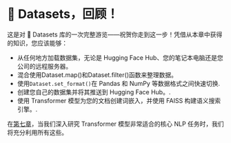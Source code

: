 # 🤗 Datasets，回顾！

这是对 🤗 Datasets 库的一次完整游览——祝贺你走到这一步！凭借从本章中获得的知识，您应该能够：

- 从任何地方加载数据集，无论是 Hugging Face Hub、您的笔记本电脑还是您公司的远程服务器。
- 混合使用Dataset.map()和Dataset.filter()函数来整理数据。
- 使用`Dataset.set_format()`在 Pandas 和 NumPy 等数据格式之间快速切换.
- 创建您自己的数据集并将其推送到 Hugging Face Hub。.
- 使用 Transformer 模型为您的文档创建词嵌入，并使用 FAISS 构建语义搜索引擎。.

在[第七章](/course/chapter7)，当我们深入研究 Transformer 模型非常适合的核心 NLP 任务时，我们将充分利用所有这些。